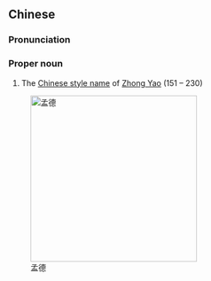==Chinese==
{{zh-forms}}

===Pronunciation===
{{zh-pron
|m=Yuáncháng
|cat=pn
}}

===Proper noun===
{{zh-proper noun}}

# The [[w:Chinese style name|Chinese style name]] of [[w:Zhong Yao|Zhong Yao]] (151 – 230)

[[Image:Zhong yao.jpg|300px|thumb|right|孟德]]